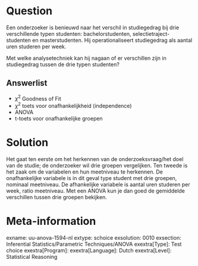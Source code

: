 Question
========
Een onderzoeker is benieuwd naar het verschil in studiegedrag bij drie verschillende typen studenten: bachelorstudenten, selectietraject-studenten en masterstudenten. Hij operationaliseert studiegedrag als aantal uren studeren per week.

Met welke analysetechniek kan hij nagaan of er verschillen zijn in studiegedrag tussen de drie typen studenten?

Answerlist
----------
* $\chi^2$ Goodness of Fit
* $\chi^2$  toets voor onafhankelijkheid (independence)
* ANOVA
* t-toets voor onafhankelijke groepen


Solution
========
Het gaat ten eerste om het herkennen van de onderzoeksvraag/het doel van de
studie; de onderzoeker wil drie groepen vergelijken.
Ten tweede is het zaak om de variabelen en hun meetniveau te herkennen. De
onafhankelijke variabele is in dit geval type student met drie groepen,
nominaal meetniveau.
De afhankelijke variabele is aantal uren studeren per week, ratio meetniveau.
Met een ANOVA kun je dan goed de gemiddelde verschillen tussen drie groepen
bekijken.


Meta-information
================
exname: uu-anova-1594-nl
extype: schoice
exsolution: 0010
exsection: Inferential Statistics/Parametric Techniques/ANOVA
exextra[Type]: Test choice
exextra[Program]: 
exextra[Language]: Dutch
exextra[Level]: Statistical Reasoning
